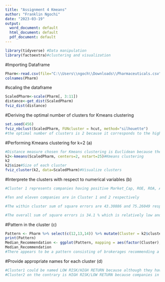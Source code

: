 ---
title: "Assignment 4 Kmeans"
author: "Franklin Ngochi"
date: "2023-03-19"
output:
  word_document: default
  html_document: default
  pdf_document: default
---


```{r}
library(tidyverse) #Data manipulation
library(factoextra)#clustering and visualization
```

#Importing Dataframe
```{r}
Pharm<-read.csv(file="C:\\Users\\ngoch\\Downloads\\Pharmaceuticals.csv", header=TRUE, sep=",")
colnames(Pharm)
```

#scaling the dataframe

```{r}
ScaledPharm<-scale(Pharm[, 3:11])
distance<-get_dist(ScaledPharm)
fviz_dist(distance)
```

#Deriving the optimal number of clusters for Kmeans clustering

```{r}
set.seed(456)
fviz_nbclust(ScaledPharm, FUNcluster = hcut, method="silhouette")
#the optimal number of clusters is 2 because it corresponds to the highest silhouette width
```

#Performing Kmeans clustering for k=2 (a)
```{r}
#Distance measure chosen for Kmeans clustering is Euclidean because the data is numerical and has been scaled to account for outliers
k2<-kmeans(ScaledPharm, centers=2, nstart=25)#Kmeans clustering
k2
k2$size#Size of each cluster
fviz_cluster(k2, data=ScaledPharm)#Visualize clusters
```

#Interprete the clusters with respect to numerical variables (b)
```{r}
#Cluster 1 represents companies having positive Market_Cap, ROE, ROA, Asset_Turnover and NetProfitMargin,  with negative Beta, PE-Ratio, Leverage and Revenue Growth, while Cluster 2 represents the reverse.

#Ten and eleven companies are in Cluster 1 and 2 respectively

#The within cluster sum of square errors are 43.30886 and 75.26049 respectively for cluster 1 and 2. This suggests that the distribution in Cluster 1 is more compact than in Cluster 2.

#The overall sum of square errors is 34.1 % which is relatively low and suggests an overall compact distribution.
```

#Pattern in the cluster (c)

```{r}
Pattern <- Pharm %>% select(c(12,13,14)) %>% mutate(Cluster = k2$cluster)
print(Pattern)
Median_Recommendation <- ggplot(Pattern, mapping = aes(factor(Cluster), fill=Median_Recommendation)) + geom_bar(position = 'dodge') + labs(x='Clusters', y='Frequence')
Median_Recommendation
#There appears to be a pattern consisting of brokerages recommending a strong buy for companies in Cluster 1 and not for companies in Cluster 2. Brokerages are also tend recommend a "hold" for companies in Cluster 2 more than Cluster 1.
```

#Provide appropriate names for each cluster (d)
```{r}
#Cluster1 could be named LOW RISK/HIGH RETURN because although they have on average negative revenue growth, they show on average a positive market capitalization, ROE, ROA, Asset Turnover and Net Profit. They also have negative leverage, negative Beta and PE_Ratio
#Cluster2 on the contrary is HIGH RISK/LOW RETURN because companies in this cluster portray opposite characteristics to cluster 1 companies. That is, higher Beta and PE ratio on average as well as higher leverage while running negative net profit margins, market capitalization, asset turnover etc.
```

